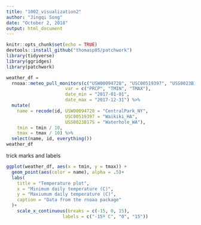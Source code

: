 ```yaml
---
title: "1002_visualization2"
author: "Jingqi Song"
date: "October 2, 2018"
output: html_document
---
```


```r
knitr::opts_chunk$set(echo = TRUE)
devtools::install_github("thomasp85/patchwork")
library(tidyverse)
library(ggridges)
library(patchwork)
```

```r
weather_df = 
  rnoaa::meteo_pull_monitors(c("USW00094728", "USC00519397", "USS0023B17S"),
                      var = c("PRCP", "TMIN", "TMAX"), 
                      date_min = "2017-01-01",
                      date_max = "2017-12-31") %>%
  mutate(
    name = recode(id, USW00094728 = "CentralPark_NY", 
                      USC00519397 = "Waikiki_HA",
                      USS0023B17S = "Waterhole_WA"),
    tmin = tmin / 10,
    tmax = tmax / 10) %>%
  select(name, id, everything())
weather_df
```

trick marks and labels

```r
ggplot(weather_df, aes(x = tmin, y = tmax)) + 
  geom_point(aes(color = name), alpha = .5)+
  labs(
    title = "Temperature plot",
    x = "Minimum daily temperature (C)",
    y = "Maxiumum daily temperature (C)",
    caption = "Data from the rnoaa package" 
  )+
    scale_x_continuous(breaks = c(-15, 0, 15), 
                     labels = c("-15º C", "0", "15"))


```




